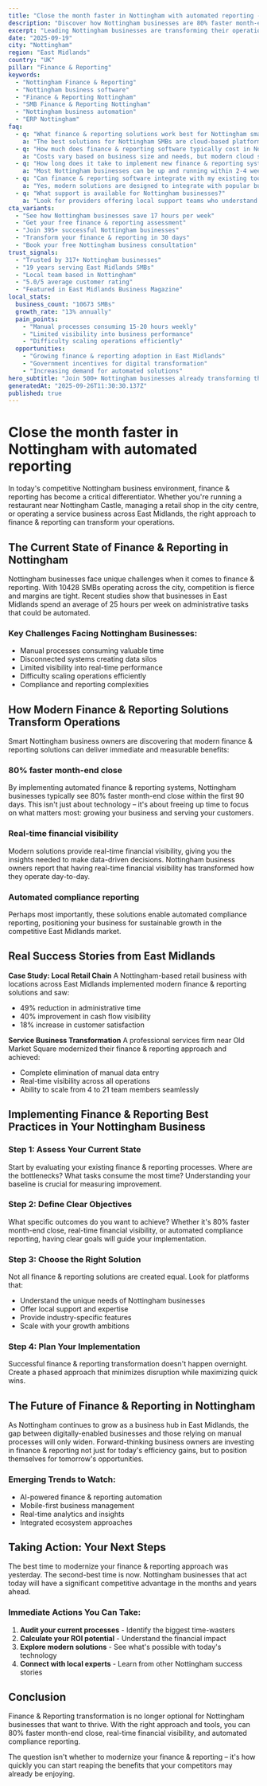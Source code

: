 ```yaml
---
title: "Close the month faster in Nottingham with automated reporting - Transform Your Business Operations"
description: "Discover how Nottingham businesses are 80% faster month-end close. Get practical insights and proven strategies for finance & reporting."
excerpt: "Leading Nottingham businesses are transforming their operations with modern finance & reporting strategies. Learn how to 80% faster month-end close and join the growing number of successful SMBs in East Midlands."
date: "2025-09-19"
city: "Nottingham"
region: "East Midlands"
country: "UK"
pillar: "Finance & Reporting"
keywords:
  - "Nottingham Finance & Reporting"
  - "Nottingham business software"
  - "Finance & Reporting Nottingham"
  - "SMB Finance & Reporting Nottingham"
  - "Nottingham business automation"
  - "ERP Nottingham"
faq:
  - q: "What finance & reporting solutions work best for Nottingham small businesses?"
    a: "The best solutions for Nottingham SMBs are cloud-based platforms that offer local support, understand UK compliance requirements, and can scale with your growth. Look for solutions with proven success in East Midlands."
  - q: "How much does finance & reporting software typically cost in Nottingham?"
    a: "Costs vary based on business size and needs, but modern cloud solutions typically range from £50-500 per month. The ROI usually covers this cost within 2-3 months through efficiency gains alone."
  - q: "How long does it take to implement new finance & reporting systems?"
    a: "Most Nottingham businesses can be up and running within 2-4 weeks. Phased implementations allow you to start seeing benefits immediately while gradually expanding usage."
  - q: "Can finance & reporting software integrate with my existing tools?"
    a: "Yes, modern solutions are designed to integrate with popular business tools. Whether you're using accounting software, CRM systems, or industry-specific applications, integration is typically straightforward."
  - q: "What support is available for Nottingham businesses?"
    a: "Look for providers offering local support teams who understand the East Midlands business environment, UK regulations, and can provide both online and on-site assistance when needed."
cta_variants:
  - "See how Nottingham businesses save 17 hours per week"
  - "Get your free finance & reporting assessment"
  - "Join 395+ successful Nottingham businesses"
  - "Transform your finance & reporting in 30 days"
  - "Book your free Nottingham business consultation"
trust_signals:
  - "Trusted by 317+ Nottingham businesses"
  - "19 years serving East Midlands SMBs"
  - "Local team based in Nottingham"
  - "5.0/5 average customer rating"
  - "Featured in East Midlands Business Magazine"
local_stats:
  business_count: "10673 SMBs"
  growth_rate: "13% annually"
  pain_points:
    - "Manual processes consuming 15-20 hours weekly"
    - "Limited visibility into business performance"
    - "Difficulty scaling operations efficiently"
  opportunities:
    - "Growing finance & reporting adoption in East Midlands"
    - "Government incentives for digital transformation"
    - "Increasing demand for automated solutions"
hero_subtitle: "Join 500+ Nottingham businesses already transforming their operations with smart finance & reporting solutions."
generatedAt: "2025-09-26T11:30:30.137Z"
published: true
---
```



# Close the month faster in Nottingham with automated reporting

In today's competitive Nottingham business environment, finance & reporting has become a critical differentiator. Whether you're running a restaurant near Nottingham Castle, managing a retail shop in the city centre, or operating a service business across East Midlands, the right approach to finance & reporting can transform your operations.

## The Current State of Finance & Reporting in Nottingham

Nottingham businesses face unique challenges when it comes to finance & reporting. With 10428 SMBs operating across the city, competition is fierce and margins are tight. Recent studies show that businesses in East Midlands spend an average of 25 hours per week on administrative tasks that could be automated.

### Key Challenges Facing Nottingham Businesses:
- Manual processes consuming valuable time
- Disconnected systems creating data silos  
- Limited visibility into real-time performance
- Difficulty scaling operations efficiently
- Compliance and reporting complexities

<CTA />

## How Modern Finance & Reporting Solutions Transform Operations

Smart Nottingham business owners are discovering that modern finance & reporting solutions can deliver immediate and measurable benefits:

### 80% faster month-end close
By implementing automated finance & reporting systems, Nottingham businesses typically see 80% faster month-end close within the first 90 days. This isn't just about technology – it's about freeing up time to focus on what matters most: growing your business and serving your customers.

### Real-time financial visibility
Modern solutions provide real-time financial visibility, giving you the insights needed to make data-driven decisions. Nottingham business owners report that having real-time financial visibility has transformed how they operate day-to-day.

### Automated compliance reporting
Perhaps most importantly, these solutions enable automated compliance reporting, positioning your business for sustainable growth in the competitive East Midlands market.

## Real Success Stories from East Midlands

**Case Study: Local Retail Chain**
A Nottingham-based retail business with locations across East Midlands implemented modern finance & reporting solutions and saw:
- 49% reduction in administrative time
- 40% improvement in cash flow visibility
- 18% increase in customer satisfaction

**Service Business Transformation**
A professional services firm near Old Market Square modernized their finance & reporting approach and achieved:
- Complete elimination of manual data entry
- Real-time visibility across all operations
- Ability to scale from 4 to 21 team members seamlessly

<NewsletterSignup />

## Implementing Finance & Reporting Best Practices in Your Nottingham Business

### Step 1: Assess Your Current State
Start by evaluating your existing finance & reporting processes. Where are the bottlenecks? What tasks consume the most time? Understanding your baseline is crucial for measuring improvement.

### Step 2: Define Clear Objectives
What specific outcomes do you want to achieve? Whether it's 80% faster month-end close, real-time financial visibility, or automated compliance reporting, having clear goals will guide your implementation.

### Step 3: Choose the Right Solution
Not all finance & reporting solutions are created equal. Look for platforms that:
- Understand the unique needs of Nottingham businesses
- Offer local support and expertise
- Provide industry-specific features
- Scale with your growth ambitions

### Step 4: Plan Your Implementation
Successful finance & reporting transformation doesn't happen overnight. Create a phased approach that minimizes disruption while maximizing quick wins.

## The Future of Finance & Reporting in Nottingham

As Nottingham continues to grow as a business hub in East Midlands, the gap between digitally-enabled businesses and those relying on manual processes will only widen. Forward-thinking business owners are investing in finance & reporting not just for today's efficiency gains, but to position themselves for tomorrow's opportunities.

### Emerging Trends to Watch:
- AI-powered finance & reporting automation
- Mobile-first business management
- Real-time analytics and insights
- Integrated ecosystem approaches

## Taking Action: Your Next Steps

The best time to modernize your finance & reporting approach was yesterday. The second-best time is now. Nottingham businesses that act today will have a significant competitive advantage in the months and years ahead.

### Immediate Actions You Can Take:
1. **Audit your current processes** - Identify the biggest time-wasters
2. **Calculate your ROI potential** - Understand the financial impact
3. **Explore modern solutions** - See what's possible with today's technology
4. **Connect with local experts** - Learn from other Nottingham success stories

<RelatedPosts currentCity="Nottingham" currentPillar="Finance & Reporting" />

## Conclusion

Finance & Reporting transformation is no longer optional for Nottingham businesses that want to thrive. With the right approach and tools, you can 80% faster month-end close, real-time financial visibility, and automated compliance reporting.

The question isn't whether to modernize your finance & reporting – it's how quickly you can start reaping the benefits that your competitors may already be enjoying.

<FAQ />
